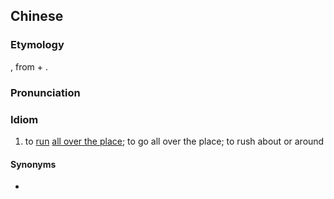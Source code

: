 ==Chinese==
{{zh-forms}}

===Etymology===
{{bor|zh|nan|-}} {{zh-l|拋拋走|pha-pha-cháu}}, from {{zh-l|拋拋|to freely roam about as one pleases}} + {{zh-l|*走|to run}}.

===Pronunciation===
{{zh-pron
|m=pāpāzǒu
|cat=id
}}

===Idiom===
{{zh-idiom}}

# {{lb|zh|Taiwanese Mandarin}} to [[run]] [[all over the place]]; to go all over the place; to rush about or around

====Synonyms====
* {{zh-l|東奔西跑}}